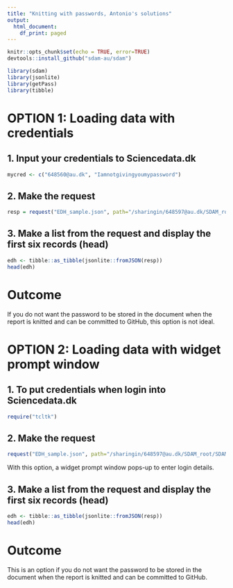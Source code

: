 ```yaml
---
title: "Knitting with passwords, Antonio's solutions"
output:
  html_document:
    df_print: paged
---
```



```r
knitr::opts_chunk$set(echo = TRUE, error=TRUE)
devtools::install_github("sdam-au/sdam")

library(sdam)
library(jsonlite)
library(getPass)
library(tibble)
```

# OPTION 1: Loading data with credentials

## 1. Input your credentials to Sciencedata.dk
```r
mycred <- c("648560@au.dk", "Iamnotgivingyoumypassword")
```

## 2. Make the request 
```r
resp = request("EDH_sample.json", path="/sharingin/648597@au.dk/SDAM_root/SDAM_data/EDH/", method="GET", cred=mycred)
```

## 3. Make a list from the request and display the first six records (head)
```r
edh <- tibble::as_tibble(jsonlite::fromJSON(resp))
head(edh)
```
# Outcome
If you do not want the password to be stored in the document when the report is knitted and can be committed to GitHub, this option is not ideal.


# OPTION 2: Loading data with widget prompt window

## 1. To put credentials when login into Sciencedata.dk
```r
require("tcltk")
```

## 2. Make the request 
```r
request("EDH_sample.json", path="/sharingin/648597@au.dk/SDAM_root/SDAM_data/EDH/", method="GET")
```
With this option, a widget prompt window pops-up to enter login details.


## 3. Make a list from the request and display the first six records (head)
```r
edh <- tibble::as_tibble(jsonlite::fromJSON(resp))
head(edh)
```

# Outcome
This is an option if you do not want the password to be stored in the document when the report is knitted and can be committed to GitHub.




